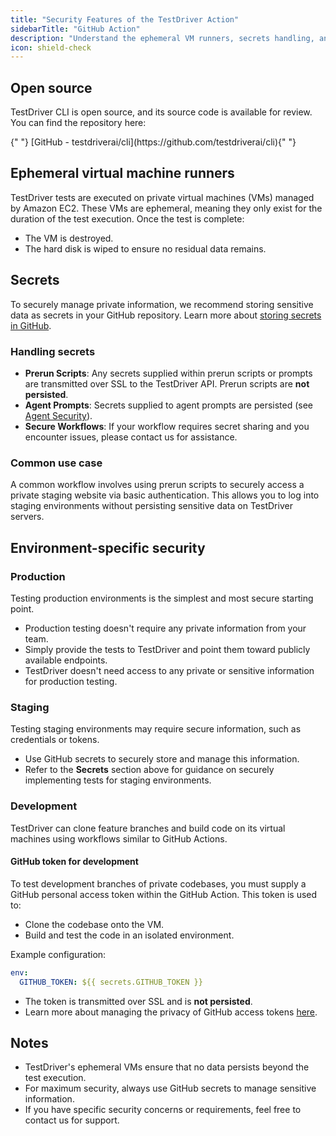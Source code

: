 ```yaml
---
title: "Security Features of the TestDriver Action"
sidebarTitle: "GitHub Action"
description: "Understand the ephemeral VM runners, secrets handling, and environment-specific security for the TestDriver Action."
icon: shield-check
---
```



## Open source

TestDriver CLI is open source, and its source code is available for review. You can find the repository here:

<Card horizontal="true" icon="github">
  {" "}
  [GitHub - testdriverai/cli](https://github.com/testdriverai/cli){" "}
</Card>

## Ephemeral virtual machine runners

TestDriver tests are executed on private virtual machines (VMs) managed by Amazon EC2. These VMs are ephemeral, meaning they only exist for the duration of the test execution. Once the test is complete:

- The VM is destroyed.
- The hard disk is wiped to ensure no residual data remains.

## Secrets

To securely manage private information, we recommend storing sensitive data as secrets in your GitHub repository. Learn more about [storing secrets in GitHub](https://docs.github.com/en/actions/security-guides/encrypted-secrets).

### Handling secrets

- **Prerun Scripts**: Any secrets supplied within prerun scripts or prompts are transmitted over SSL to the TestDriver API. Prerun scripts are **not persisted**.
- **Agent Prompts**: Secrets supplied to agent prompts are persisted (see [Agent Security](/security/agent)).
- **Secure Workflows**: If your workflow requires secret sharing and you encounter issues, please contact us for assistance.

### Common use case

A common workflow involves using prerun scripts to securely access a private staging website via basic authentication. This allows you to log into staging environments without persisting sensitive data on TestDriver servers.

## Environment-specific security

<GitignoreeWarning />

### Production

Testing production environments is the simplest and most secure starting point.

- Production testing doesn't require any private information from your team.
- Simply provide the tests to TestDriver and point them toward publicly available endpoints.
- TestDriver doesn't need access to any private or sensitive information for production testing.

### Staging

Testing staging environments may require secure information, such as credentials or tokens.

- Use GitHub secrets to securely store and manage this information.
- Refer to the **Secrets** section above for guidance on securely implementing tests for staging environments.

### Development

TestDriver can clone feature branches and build code on its virtual machines using workflows similar to GitHub Actions.

#### GitHub token for development

To test development branches of private codebases, you must supply a GitHub personal access token within the GitHub Action. This token is used to:

- Clone the codebase onto the VM.
- Build and test the code in an isolated environment.

Example configuration:

```yaml
env:
  GITHUB_TOKEN: ${{ secrets.GITHUB_TOKEN }}
```

- The token is transmitted over SSL and is **not persisted**.
- Learn more about managing the privacy of GitHub access tokens [here](https://docs.github.com/en/authentication/keeping-your-account-and-data-secure/creating-a-personal-access-token).

## Notes

- TestDriver's ephemeral VMs ensure that no data persists beyond the test execution.
- For maximum security, always use GitHub secrets to manage sensitive information.
- If you have specific security concerns or requirements, feel free to contact us for support.
